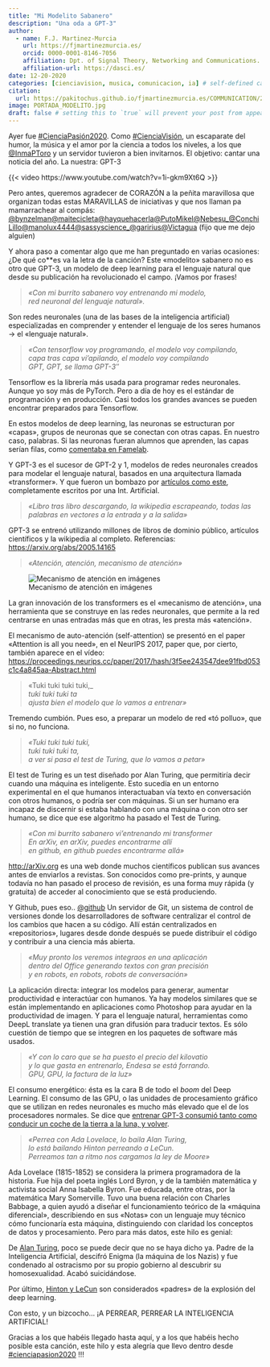 ```yaml
---
title: "Mi Modelito Sabanero"
description: "Una oda a GPT-3"
author:
  - name: F.J. Martinez-Murcia
    url: https://fjmartinezmurcia.es/
    orcid: 0000-0001-8146-7056
    affiliation: Dpt. of Signal Theory, Networking and Communications. University of Granada & DaSCI. 
    affiliation-url: https://dasci.es/ 
date: 12-20-2020
categories: [cienciavision, musica, comunicacion, ia] # self-defined categories
citation: 
  url: https://pakitochus.github.io/fjmartinezmurcia.es/COMMUNICATION/2020-12-22-modelito-sabanero/ 
image: PORTADA_MODELITO.jpg
draft: false # setting this to `true` will prevent your post from appearing on your listing page until you're ready!
---
```

Ayer fue [#CienciaPasión2020](https://twitter.com/hashtag/CienciaPasi%C3%B3n2020?src=hashtag_click). Como [#CienciaVisión](https://twitter.com/hashtag/CienciaVisi%C3%B3n?src=hashtag_click), un escaparate del humor, la música y el amor por la ciencia a todos los niveles, a los que [@InmaPToro](https://twitter.com/InmaPToro) y un servidor tuvieron a bien invitarnos. El objetivo: cantar una noticia del año. La nuestra: GPT-3

::: {.column-page}
{{< video https://www.youtube.com/watch?v=1i-gkm9Xt6Q >}}
:::

Pero antes, queremos agradecer de CORAZÓN a la peñita maravillosa que organizan todas estas MARAVILLAS de iniciativas y que nos llaman pa mamarrachear al compás: [@bynzelman](https://twitter.com/bynzelman)[@maitecicleta](https://twitter.com/maitecicleta)[@hayquehacerla](https://twitter.com/hayquehacerla)[@PutoMikel](https://twitter.com/PutoMikel)[@Nebesu\_](https://twitter.com/Nebesu_)[@ConchiLillo](https://twitter.com/ConchiLillo)[@manolux4444](https://twitter.com/manolux4444)[@sassyscience\_](https://twitter.com/sassyscience_)[@garirius](https://twitter.com/garirius)[@Victagua](https://twitter.com/Victagua) (fijo que me dejo alguien)

Y ahora paso a comentar algo que me han preguntado en varias ocasiones: ¿De qué co\*\*es va la letra de la canción? Este «modelito» sabanero no es otro que GPT-3, un modelo de deep learning para el lenguaje natural que desde su publicación ha revolucionado el campo. ¡Vamos por frases!

> _«Con mi burrito sabanero voy entrenando mi modelo,  
 red neuronal del lenguaje natural»._

Son redes neuronales (una de las bases de la inteligencia artificial) especializadas en comprender y entender el lenguaje de los seres humanos -> el «lenguaje natural».

>_«Con tensorflow voy programando, el modelo voy compilando,_  
  _capa tras capa vi’apilando, el modelo voy compilando_  
  _GPT, GPT, se llama GPT-3″_

Tensorflow es la librería más usada para programar redes neuronales. Aunque yo soy más de PyTorch. Pero a día de hoy es el estándar de programación y en producción. Casi todos los grandes avances se pueden encontrar preparados para Tensorflow.

En estos modelos de deep learning, las neuronas se estructuran por «capas», grupos de neuronas que se conectan con otras capas. En nuestro caso, palabras. Si las neuronas fueran alumnos que aprenden, las capas serían filas, como [comentaba en Famelab](https://www.youtube.com/watch?v=4xaPxNPr43w).

Y GPT-3 es el sucesor de GPT-2 y 1, modelos de redes neuronales creados para modelar el lenguaje natural, basados en una arquitectura llamada «transformer». Y que fueron un bombazo por [artículos como este](https://www.theguardian.com/commentisfree/2020/sep/08/robot-wrote-this-article-gpt-3), completamente escritos por una Int. Artificial.

> _«Libro tras libro descargando, la wikipedia escrapeando,_ 
  _todas las palabras en vectores a la entrada y a la salida»_

GPT-3 se entrenó utilizando millones de libros de dominio público, artículos científicos y la wikipedia al completo. Referencias: [https://arxiv.org/abs/2005.14165](https://t.co/fWJhUhbyH8?amp=1)

> _«Atención, atención, mecanismo de atención»_

![Mecanismo de atención en imágenes](EptGIRdXIAYGzoC.jpeg)

La gran innovación de los transformers es el «mecanismo de atención», una herramienta que se construye en las redes neuronales, que permite a la red centrarse en unas entradas más que en otras, les presta más «atención».

El mecanismo de auto-atención (self-attention) se presentó en el paper «Attention is all you need», en el NeurIPS 2017, paper que, por cierto, también aparece en el vídeo: [https://proceedings.neurips.cc/paper/2017/hash/3f5ee243547dee91fbd053c1c4a845aa-Abstract.html](https://proceedings.neurips.cc/paper/2017/hash/3f5ee243547dee91fbd053c1c4a845aa-Abstract.html)

> «Tuki tuki tuki tuki,_  
  _tuki tuki tuki ta_  
  _ajusta bien el modelo que lo vamos a entrenar»_

Tremendo cumbión. Pues eso, a preparar un modelo de red «tó polluo», que si no, no funciona.

> _«Tuki tuki tuki tuki,_  
  _tuki tuki tuki ta,_  
  _a ver si pasa el test de Turing, que lo vamos a petar»_

El test de Turing es un test diseñado por Alan Turing, que permitiría decir cuando una máquina es inteligente. Esto sucedía en un entorno experimental en el que humanos interactuaban vía texto en conversación con otros humanos, o podría ser con máquinas. Si un ser humano era incapaz de discernir si estaba hablando con una máquina o con otro ser humano, se dice que ese algoritmo ha pasado el Test de Turing.

> _«Con mi burrito sabanero vi’entrenando mi transformer  
  En arXiv, en arXiv, puedes encontrarme allí  
  en github, en github puedes encontrarme allá»_

[http://arXiv.org](https://t.co/noAoIn8XwD?amp=1) es una web donde muchos científicos publican sus avances antes de enviarlos a revistas. Son conocidos como pre-prints, y aunque todavía no han pasado el proceso de revisión, es una forma muy rápida (y gratuita) de acceder al conocimiento que se está produciendo.

Y Github, pues eso.. [@github](https://twitter.com/github) Un servidor de Git, un sistema de control de versiones donde los desarrolladores de software centralizar el control de los cambios que hacen a su código. Allí están centralizados en «repositorios», lugares desde donde después se puede distribuir el código y contribuir a una ciencia más abierta.

>_«Muy pronto los veremos integraos en una aplicación_  
  _dentro del Office generando textos con gran precisión_  
  _y en robots, en robots, robots de conversación»_

La aplicación directa: integrar los modelos para generar, aumentar productividad e interactúar con humanos. Ya hay modelos similares que se están implementando en aplicaciones como Photoshop para ayudar en la productividad de imagen. Y para el lenguaje natural, herramientas como DeepL translate ya tienen una gran difusión para traducir textos. Es sólo cuestión de tiempo que se integren en los paquetes de software más usados.

> _«Y con lo caro que se ha puesto el precio del kilovatio_  
  _y lo que gasta en entrenarlo, Endesa se está forrando._  
  _GPU, GPU, la factura de la luz»_

El consumo energético: ésta es la cara B de todo el _boom_ del Deep Learning. El consumo de las GPU, o las unidades de procesamiento gráfico que se utilizan en redes neuronales es mucho más elevado que el de los procesadores normales. Se dice que [entrenar GPT-3 consumió tanto como conducir un coche de la tierra a la luna, y volver](https://www.theregister.com/2020/11/04/gpt3_carbon_footprint_estimate/).

> _«Perrea con Ada Lovelace, lo baila Alan Turing,_  
  _lo está bailando Hinton perreando a LeCun._  
  _Perreamos tan a ritmo nos cargamos la ley de Moore»_

Ada Lovelace (1815-1852) se considera la primera programadora de la historia. Fue hija del poeta inglés Lord Byron, y de la también matemática y activista social Anna Isabella Byron. Fue educada, entre otras, por la matemática Mary Somerville. Tuvo una buena relación con Charles Babbage, a quien ayudó a diseñar el funcionamiento teórico de la «máquina diferencial», describiendo en sus «Notas» con un lenguaje muy técnico cómo funcionaría esta máquina, distinguiendo con claridad los conceptos de datos y procesamiento. Pero para más datos, este hilo es genial:

De [Alan Turing](https://es.wikipedia.org/wiki/Alan_Turing), poco se puede decir que no se haya dicho ya. Padre de la Inteligencia Artificial, descifró Enigma (la máquina de los Nazis) y fue condenado al ostracismo por su propio gobierno al descubrir su homosexualidad. Acabó suicidándose.

Por último, [Hinton y LeCun](https://www.zdnet.com/article/deep-learning-godfathers-bengio-hinton-and-lecun-say-the-field-can-fix-its-flaws/) son considerados «padres» de la explosión del deep learning.

Con esto, y un bizcocho… ¡A PERREAR, PERREAR LA INTELIGENCIA ARTIFICIAL!

Gracias a los que habéis llegado hasta aquí, y a los que habéis hecho posible esta canción, este hilo y esta alegría que llevo dentro desde [#cienciapasion2020](https://twitter.com/hashtag/cienciapasion2020?src=hashtag_click) !!!
